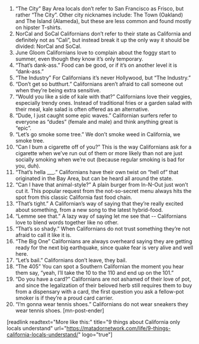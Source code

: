 1. “The City”
Bay Area locals don’t refer to San Francisco as Frisco, but rather “The City”. Other city nicknames include: The Town (Oakland) and The Island (Alameda), but these are less common and found mostly on hipster T-shirts.
2. NorCal and SoCal
Californians don’t refer to their state as California and definitely not as “Cali”, but instead break it up the only way it should be divided: NorCal and SoCal.
3. June Gloom
Californians love to complain about the foggy start to summer, even though they know it’s only temporary.
4. “That’s dank-ass.”
Food can be good, or if it’s on another level it is “dank-ass.”
5. “The Industry”
For Californians it’s never Hollywood, but “The Industry.”
6. “Don’t get so butthurt.”
Californians aren’t afraid to call someone out when they’re being extra sensitive.
7. “Would you like a side of kale with that?”
Californians love their veggies, especially trendy ones. Instead of traditional fries or a garden salad with their meal, kale salad is often offered as an alternative.
8. “Dude, I just caught some epic waves.”
Californian surfers refer to everyone as “dudes” (female and male) and think anything great is “epic”.
9. “Let’s go smoke some tree.”
We don’t smoke weed in California, we smoke tree.
10. “Can I bum a cigarette off of you?”
This is the way Californians ask for a cigarette when we’ve run out of them or more likely than not are just socially smoking when we’re out (because regular smoking is bad for you, duh).
11. “That’s hella ___.”
Californians have their own twist on “hell of” that originated in the Bay Area, but can be heard all around the state.
12. “Can I have that animal-style?”
A plain burger from In-N-Out just won’t cut it. This popular request from the not-so-secret menu always hits the spot from this classic California fast food chain.
13. “That’s tight.”
A Californian’s way of saying that they’re really excited about something, from a new song to the latest hybrid-food.
14. “Lemme see that.”
A lazy way of saying let me see that -- Californians love to blend words together like no other.
15. “That’s so shady.”
When Californians do not trust something they’re not afraid to call it like it is.
16. “The Big One”
Californians are always overheard saying they are getting ready for the next big earthquake, since quake fear is very alive and well here.
17. “Let’s bail.”
Californians don’t leave, they bail.
18. “The 405”
You can spot a Southern Californian the moment you hear them say, “yeah, I’ll take the 10 to the 110 and end up on the 101.”
19. “Do you have a card?”
Californians are not ashamed of their love of pot, and since the legalization of their beloved herb still requires them to buy from a dispensary with a card, the first question you ask a fellow-pot smoker is if they’re a proud card carrier.
20. “I’m gonna wear tennis shoes.”
Californians do not wear sneakers they wear tennis shoes. [mn-post-ender]

[readlink readtext="More like this:" title="9 things about California only locals understand" url="https://matadornetwork.com/life/9-things-california-locals-understand/" logo="true"]